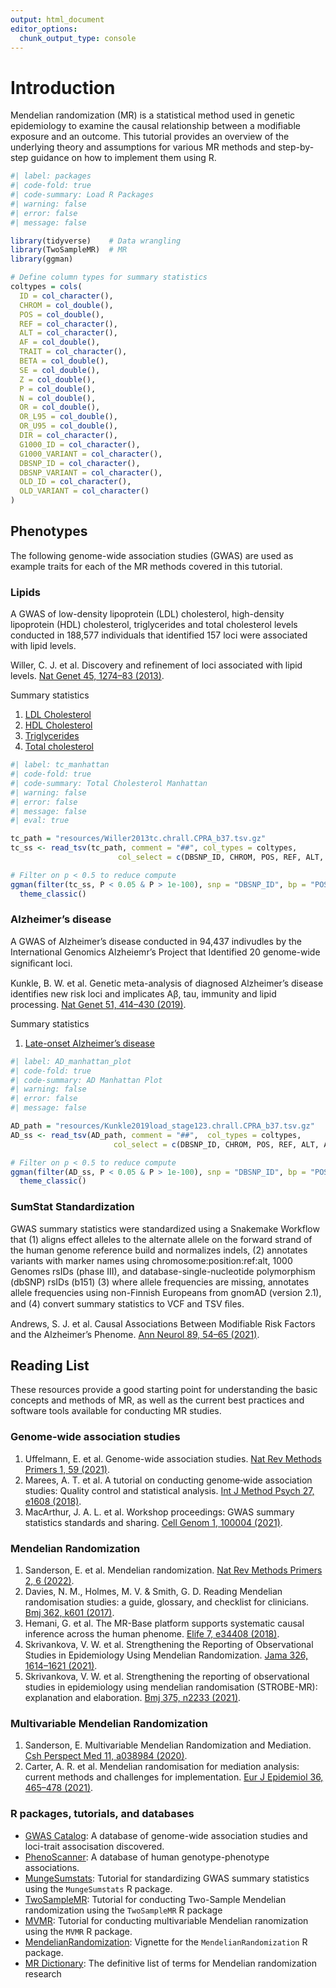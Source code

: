 ```yaml
---
output: html_document
editor_options: 
  chunk_output_type: console
---
```

# Introduction

Mendelian randomization (MR) is a statistical method used in genetic epidemiology to examine the causal relationship between a modifiable exposure and an outcome. This tutorial provides an overview of the underlying theory and assumptions for various MR methods and step-by-step guidance on how to implement them using R. 

```r
#| label: packages
#| code-fold: true
#| code-summary: Load R Packages
#| warning: false
#| error: false
#| message: false

library(tidyverse)    # Data wrangling 
library(TwoSampleMR)  # MR 
library(ggman)

# Define column types for summary statistics
coltypes = cols(
  ID = col_character(),
  CHROM = col_double(),
  POS = col_double(),
  REF = col_character(),
  ALT = col_character(),
  AF = col_double(),
  TRAIT = col_character(),
  BETA = col_double(),
  SE = col_double(),
  Z = col_double(),
  P = col_double(),
  N = col_double(),
  OR = col_double(),
  OR_L95 = col_double(),
  OR_U95 = col_double(),
  DIR = col_character(),
  G1000_ID = col_character(),
  G1000_VARIANT = col_character(),
  DBSNP_ID = col_character(),
  DBSNP_VARIANT = col_character(),
  OLD_ID = col_character(),
  OLD_VARIANT = col_character()
)

```

## Phenotypes
The following genome-wide association studies (GWAS) are used as example traits for each of the MR methods covered in this tutorial. 

### Lipids
A GWAS of low-density lipoprotein (LDL) cholesterol, high-density lipoprotein (HDL) cholesterol, triglycerides and total cholesterol levels conducted in 188,577 individuals that identified 157 loci were associated with lipid levels.

Willer, C. J. et al. Discovery and refinement of loci associated with lipid levels. [Nat Genet 45, 1274–83 (2013)](https://www.nature.com/articles/ng.2797).

Summary statistics 

1. [LDL Cholesterol](https://www.dropbox.com/s/5lqbx2dv8h5r8fc/Willer2013ldl.chrall.CPRA_b37.tsv.gz?dl=0)
2. [HDL Cholesterol](https://www.dropbox.com/s/l4r8zcsdpg46c12/Willer2013hdl.chrall.CPRA_b37.tsv.gz?dl=0)
3. [Triglycerides](https://www.dropbox.com/s/7vhuaczrvt2nstm/Willer2013tg.chrall.CPRA_b37.tsv.gz?dl=0)
4. [Total cholesterol](https://www.dropbox.com/s/ovc7wut33wekzga/Willer2013tc.chrall.CPRA_b37.tsv.gz?dl=0) 

```r
#| label: tc_manhattan
#| code-fold: true
#| code-summary: Total Cholesterol Manhattan
#| warning: false
#| error: false
#| message: false
#| eval: true

tc_path = "resources/Willer2013tc.chrall.CPRA_b37.tsv.gz"
tc_ss <- read_tsv(tc_path, comment = "##", col_types = coltypes, 
                        col_select = c(DBSNP_ID, CHROM, POS, REF, ALT, AF, BETA, SE, Z, P, N, TRAIT))

# Filter on p < 0.5 to reduce compute
ggman(filter(tc_ss, P < 0.05 & P > 1e-100), snp = "DBSNP_ID", bp = "POS", chrom = "CHROM", pvalue = "P", relative.positions = TRUE) + 
  theme_classic()

```

### Alzheimer's disease 
A GWAS of Alzheimer’s disease conducted in 94,437 indivudles by the International Genomics Alzheiemr’s Project that Identified 20 genome-wide signiﬁcant loci. 

Kunkle, B. W. et al. Genetic meta-analysis of diagnosed Alzheimer’s disease identifies new risk loci and implicates Aβ, tau, immunity and lipid processing. [Nat Genet 51, 414–430 (2019)](https://www.nature.com/articles/s41588-019-0358-2).


Summary statistics 

1. [Late-onset Alzheimer's disease](https://www.dropbox.com/s/2s6g8b0y14h19l7/Kunkle2019load_stage123.chrall.CPRA_b37.tsv.gz?dl=0) 


```R
#| label: AD_manhattan_plot
#| code-fold: true
#| code-summary: AD Manhattan Plot
#| warning: false
#| error: false
#| message: false

AD_path = "resources/Kunkle2019load_stage123.chrall.CPRA_b37.tsv.gz"
AD_ss <- read_tsv(AD_path, comment = "##",  col_types = coltypes, 
                       col_select = c(DBSNP_ID, CHROM, POS, REF, ALT, AF, BETA, SE, Z, P, N, TRAIT))

# Filter on p < 0.5 to reduce compute
ggman(filter(AD_ss, P < 0.05 & P > 1e-100), snp = "DBSNP_ID", bp = "POS", chrom = "CHROM", pvalue = "P", relative.positions = TRUE) + 
  theme_classic()

```

### SumStat Standardization
GWAS summary statistics were standardized using a Snakemake Workflow that (1) aligns effect alleles to the alternate allele on the forward strand of the human genome reference build and normalizes indels, (2) annotates variants with marker names using chromosome:position:ref:alt, 1000 Genomes rsIDs (phase III), and database-single-nucleotide polymorphism (dbSNP) rsIDs (b151) (3) where allele frequencies are missing, annotates allele frequencies using non-Finnish Europeans from gnomAD (version 2.1), and (4) convert summary statistics to VCF and TSV ﬁles. 

Andrews, S. J. et al. Causal Associations Between Modifiable Risk Factors and the Alzheimer’s Phenome. [Ann Neurol 89, 54–65 (2021)](https://dx.doi.org/10.1002/ana.25918).
  

## Reading List
These resources provide a good starting point for understanding the basic concepts and methods of MR, as well as the current best practices and software tools available for conducting MR studies.

### Genome-wide association studies 

1. Uffelmann, E. et al. Genome-wide association studies. [Nat Rev Methods Primers 1, 59 (2021)](https://www.nature.com/articles/s43586-021-00056-9).
2. Marees, A. T. et al. A tutorial on conducting genome‐wide association studies: Quality control and statistical analysis. [Int J Method Psych 27, e1608 (2018)](https://doi.org/10.1002%2Fmpr.1608).
3. MacArthur, J. A. L. et al. Workshop proceedings: GWAS summary statistics standards and sharing. [Cell Genom 1, 100004 (2021)](https://doi.org/10.1016/j.xgen.2021.100004).
       

### Mendelian Randomization

1. Sanderson, E. et al. Mendelian randomization. [Nat Rev Methods Primers 2, 6 (2022)](https://www.nature.com/articles/s43586-021-00092-5).
2. Davies, N. M., Holmes, M. V. & Smith, G. D. Reading Mendelian randomisation studies: a guide, glossary, and checklist for clinicians. [Bmj 362, k601 (2017)](https://dx.doi.org/10.1136/bmj.k601).
3. Hemani, G. et al. The MR-Base platform supports systematic causal inference across the human phenome. [Elife 7, e34408 (2018)](https://elifesciences.org/articles/34408).
4. Skrivankova, V. W. et al. Strengthening the Reporting of Observational Studies in Epidemiology Using Mendelian Randomization. [Jama 326, 1614–1621 (2021)](https://jamanetwork.com/journals/jama/fullarticle/2785494).
5. Skrivankova, V. W. et al. Strengthening the reporting of observational studies in epidemiology using mendelian randomisation (STROBE-MR): explanation and elaboration. [Bmj 375, n2233 (2021)](https://dx.doi.org/10.1136/bmj.n2233).
  
### Multivariable Mendelian Randomization 

1. Sanderson, E. Multivariable Mendelian Randomization and Mediation. [Csh Perspect Med 11, a038984 (2020)](https://dx.doi.org/10.1101/cshperspect.a038984).
2. Carter, A. R. et al. Mendelian randomisation for mediation analysis: current methods and challenges for implementation. [Eur J Epidemiol 36, 465–478 (2021)](https://link.springer.com/article/10.1007/s10654-021-00757-1).
    

### R packages, tutorials, and databases 
- [GWAS Catalog](https://www.ebi.ac.uk/gwas/home): A database of genome-wide association studies and loci-trait associsation discovered. 
- [PhenoScanner](http://www.phenoscanner.medschl.cam.ac.uk/): A database of human genotype-phenotype associations.
- [MungeSumstats](https://neurogenomics.github.io/MungeSumstats/index.html): Tutorial for standardizing GWAS summary statistics using the `MungeSumstats` R package. 
- [TwoSampleMR](https://mrcieu.github.io/TwoSampleMR/index.html): Tutorial for conducting Two-Sample Mendelian randomization using the `TwoSampleMR` R package
- [MVMR](https://wspiller.github.io/MVMR/articles/MVMR.html): Tutorial for conducting multivariable Mendelian ranomization using the `MVMR` R package. 
- [MendelianRandomization](https://cran.r-project.org/web/packages/MendelianRandomization/vignettes/Vignette_MR.pdf): Vignette for the `MendelianRandomization` R package.  
- [MR Dictionary](https://mr-dictionary.mrcieu.ac.uk/): The definitive list of terms for Mendelian randomization research